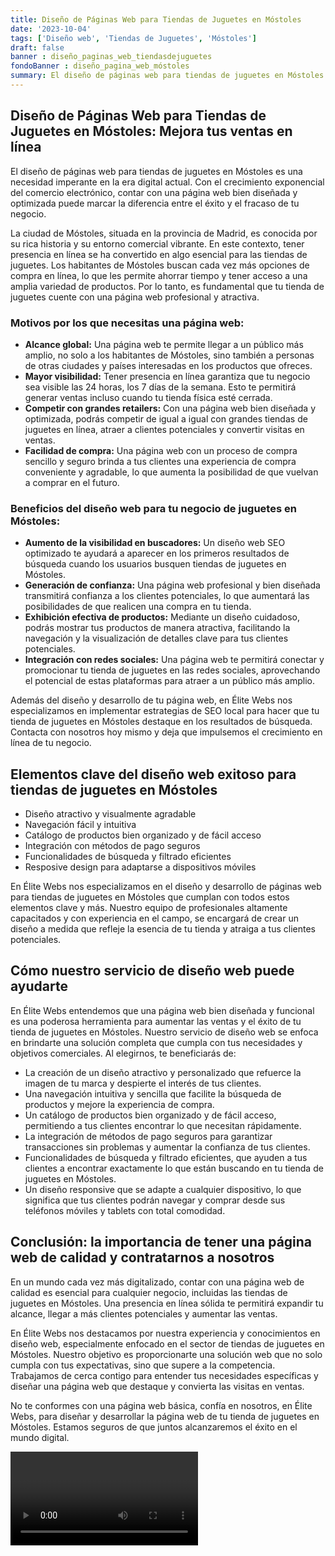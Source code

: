 ```yaml
---
title: Diseño de Páginas Web para Tiendas de Juguetes en Móstoles
date: '2023-10-04'
tags: ['Diseño web', 'Tiendas de Juguetes', 'Móstoles']
draft: false
banner : diseño_paginas_web_tiendasdejuguetes
fondoBanner : diseño_pagina_web_móstoles
summary: El diseño de páginas web para tiendas de juguetes en Móstoles es una necesidad imperante en la era digital actual. Con el crecimiento exponencial del comercio electrónico, contar con una página web bien diseñada y optimizada puede marcar la diferencia entre el éxito y el fracaso de tu negocio.
---
```


## Diseño de Páginas Web para Tiendas de Juguetes en Móstoles: Mejora tus ventas en línea

El diseño de páginas web para tiendas de juguetes en Móstoles es una necesidad imperante en la era digital actual. Con el crecimiento exponencial del comercio electrónico, contar con una página web bien diseñada y optimizada puede marcar la diferencia entre el éxito y el fracaso de tu negocio.

La ciudad de Móstoles, situada en la provincia de Madrid, es conocida por su rica historia y su entorno comercial vibrante. En este contexto, tener presencia en línea se ha convertido en algo esencial para las tiendas de juguetes. Los habitantes de Móstoles buscan cada vez más opciones de compra en línea, lo que les permite ahorrar tiempo y tener acceso a una amplia variedad de productos. Por lo tanto, es fundamental que tu tienda de juguetes cuente con una página web profesional y atractiva.

### Motivos por los que necesitas una página web:

- **Alcance global:** Una página web te permite llegar a un público más amplio, no solo a los habitantes de Móstoles, sino también a personas de otras ciudades y países interesadas en los productos que ofreces.
- **Mayor visibilidad:** Tener presencia en línea garantiza que tu negocio sea visible las 24 horas, los 7 días de la semana. Esto te permitirá generar ventas incluso cuando tu tienda física esté cerrada.
- **Competir con grandes retailers:** Con una página web bien diseñada y optimizada, podrás competir de igual a igual con grandes tiendas de juguetes en línea, atraer a clientes potenciales y convertir visitas en ventas.
- **Facilidad de compra:** Una página web con un proceso de compra sencillo y seguro brinda a tus clientes una experiencia de compra conveniente y agradable, lo que aumenta la posibilidad de que vuelvan a comprar en el futuro.

### Beneficios del diseño web para tu negocio de juguetes en Móstoles:

- **Aumento de la visibilidad en buscadores:** Un diseño web SEO optimizado te ayudará a aparecer en los primeros resultados de búsqueda cuando los usuarios busquen tiendas de juguetes en Móstoles.
- **Generación de confianza:** Una página web profesional y bien diseñada transmitirá confianza a los clientes potenciales, lo que aumentará las posibilidades de que realicen una compra en tu tienda.
- **Exhibición efectiva de productos:** Mediante un diseño cuidadoso, podrás mostrar tus productos de manera atractiva, facilitando la navegación y la visualización de detalles clave para tus clientes potenciales.
- **Integración con redes sociales:** Una página web te permitirá conectar y promocionar tu tienda de juguetes en las redes sociales, aprovechando el potencial de estas plataformas para atraer a un público más amplio.

Además del diseño y desarrollo de tu página web, en Élite Webs nos especializamos en implementar estrategias de SEO local para hacer que tu tienda de juguetes en Móstoles destaque en los resultados de búsqueda. Contacta con nosotros hoy mismo y deja que impulsemos el crecimiento en línea de tu negocio.

<GifSeo />

<Cta />

## Elementos clave del diseño web exitoso para tiendas de juguetes en Móstoles

- Diseño atractivo y visualmente agradable
- Navegación fácil y intuitiva
- Catálogo de productos bien organizado y de fácil acceso
- Integración con métodos de pago seguros
- Funcionalidades de búsqueda y filtrado eficientes
- Resposive design para adaptarse a dispositivos móviles

En Élite Webs nos especializamos en el diseño y desarrollo de páginas web para tiendas de juguetes en Móstoles que cumplan con todos estos elementos clave y más. Nuestro equipo de profesionales altamente capacitados y con experiencia en el campo, se encargará de crear un diseño a medida que refleje la esencia de tu tienda y atraiga a tus clientes potenciales.

## Cómo nuestro servicio de diseño web puede ayudarte

En Élite Webs entendemos que una página web bien diseñada y funcional es una poderosa herramienta para aumentar las ventas y el éxito de tu tienda de juguetes en Móstoles. Nuestro servicio de diseño web se enfoca en brindarte una solución completa que cumpla con tus necesidades y objetivos comerciales. Al elegirnos, te beneficiarás de:

- La creación de un diseño atractivo y personalizado que refuerce la imagen de tu marca y despierte el interés de tus clientes.
- Una navegación intuitiva y sencilla que facilite la búsqueda de productos y mejore la experiencia de compra.
- Un catálogo de productos bien organizado y de fácil acceso, permitiendo a tus clientes encontrar lo que necesitan rápidamente.
- La integración de métodos de pago seguros para garantizar transacciones sin problemas y aumentar la confianza de tus clientes.
- Funcionalidades de búsqueda y filtrado eficientes, que ayuden a tus clientes a encontrar exactamente lo que están buscando en tu tienda de juguetes en Móstoles.
- Un diseño responsive que se adapte a cualquier dispositivo, lo que significa que tus clientes podrán navegar y comprar desde sus teléfonos móviles y tablets con total comodidad.

## Conclusión: la importancia de tener una página web de calidad y contratarnos a nosotros

En un mundo cada vez más digitalizado, contar con una página web de calidad es esencial para cualquier negocio, incluidas las tiendas de juguetes en Móstoles. Una presencia en línea sólida te permitirá expandir tu alcance, llegar a más clientes potenciales y aumentar las ventas.

En Élite Webs nos destacamos por nuestra experiencia y conocimientos en diseño web, especialmente enfocado en el sector de tiendas de juguetes en Móstoles. Nuestro objetivo es proporcionarte una solución web que no solo cumpla con tus expectativas, sino que supere a la competencia. Trabajamos de cerca contigo para entender tus necesidades específicas y diseñar una página web que destaque y convierta las visitas en ventas.

No te conformes con una página web básica, confía en nosotros, en Élite Webs, para diseñar y desarrollar la página web de tu tienda de juguetes en Móstoles. Estamos seguros de que juntos alcanzaremos el éxito en el mundo digital.

<Video />

<CtaBot job='Tiendas de Juguetes' city='Móstoles'/>

<Gmaps query='Móstoles+españa+maps' />